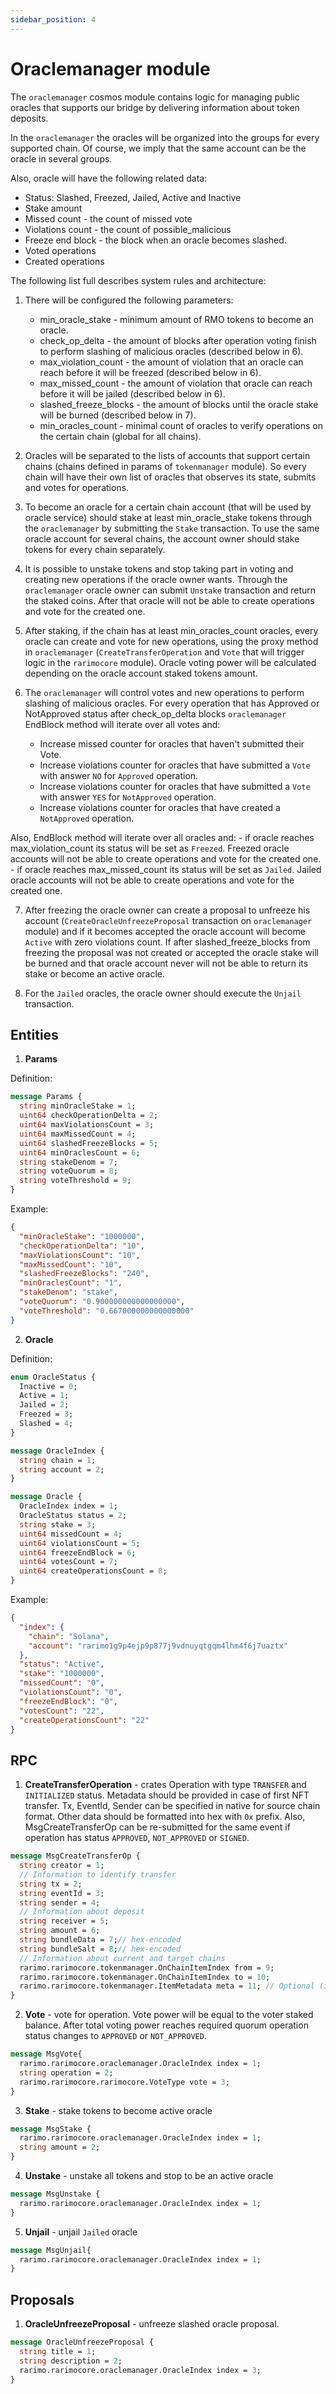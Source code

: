 ```yaml
---
sidebar_position: 4
---
```


# Oraclemanager module

The `oraclemanager` cosmos module contains logic for managing public oracles that supports our bridge by delivering
information about token deposits.

In the `oraclemanager` the oracles will be organized into the groups for every supported chain.
Of course, we imply that the same account can be the oracle in several groups.

Also, oracle will have the following related data:

- Status: Slashed, Freezed, Jailed, Active and Inactive
- Stake amount
- Missed count - the count of missed vote
- Violations count - the count of possible_malicious
- Freeze end block - the block when an oracle becomes slashed.
- Voted operations
- Created operations

The following list full describes system rules and architecture:

1. There will be configured the following parameters:

   - min_oracle_stake - minimum amount of RMO tokens to become an oracle.
   - check_op_delta - the amount of blocks after operation voting finish to perform slashing of malicious oracles (described below in 6).
   - max_violation_count - the amount of violation that an oracle can reach before it will be freezed (described below in 6).
   - max_missed_count - the amount of violation that oracle can reach before it will be jailed (described below in 6).
   - slashed_freeze_blocks - the amount of blocks until the oracle stake will be burned (described below in 7).
   - min_oracles_count - minimal count of oracles to verify operations on the certain chain (global for all chains).

2. Oracles will be separated to the lists of accounts that support certain chains (chains defined in params of `tokenmanager` module).
   So every chain will have their own list of oracles that observes its state, submits and votes for operations.

3. To become an oracle for a certain chain account (that will be used by oracle service) should stake
   at least min_oracle_stake tokens through the `oraclemanager` by submitting the `Stake` transaction.
   To use the same oracle account for several chains, the account owner should stake tokens for every chain separately.

4. It is possible to unstake tokens and stop taking part in voting and creating new operations if the oracle owner wants.
   Through the `oraclemanager` oracle owner can submit `Unstake` transaction and return the staked coins.
   After that oracle will not be able to create operations and vote for the created one.

5. After staking, if the chain has at least min_oracles_count oracles, every oracle can create and vote for new operations,
   using the proxy method in `oraclemanager` (`CreateTransferOperation` and `Vote` that will trigger logic in the `rarimocore` module).
   Oracle voting power will be calculated depending on the oracle account staked tokens amount.

6. The `oraclemanager` will control votes and new operations to perform slashing of malicious oracles.
   For every operation that has Approved or NotApproved status after check_op_delta blocks `oraclemanager` EndBlock method will iterate over all votes and:
   - Increase missed counter for oracles that haven't submitted their Vote.
   - Increase violations counter for oracles that have submitted a `Vote` with answer `NO` for `Approved` operation.
   - Increase violations counter for oracles that have submitted a `Vote` with answer `YES` for `NotApproved` operation.
   - Increase violations counter for oracles that have created a `NotApproved` operation.

Also, EndBlock method will iterate over all oracles and: - if oracle reaches max_violation_count its status will be set as `Freezed`. Freezed oracle accounts will not be able to create operations and vote for the created one. - if oracle reaches max_missed_count its status will be set as `Jailed`. Jailed oracle accounts will not be able to create operations and vote for the created one.

7. After freezing the oracle owner can create a proposal to unfreeze his account
   (`CreateOracleUnfreezeProposal` transaction on `oraclemanager` module) and if it becomes accepted the oracle account
   will become `Active` with zero violations count.
   If after slashed_freeze_blocks from freezing the proposal was not created or
   accepted the oracle stake will be burned and that oracle account never will not be able to return its stake or
   become an active oracle.

8. For the `Jailed` oracles, the oracle owner should execute the `Unjail` transaction.

## Entities

1. **Params**

Definition:

```protobuf
message Params {
  string minOracleStake = 1;
  uint64 checkOperationDelta = 2;
  uint64 maxViolationsCount = 3;
  uint64 maxMissedCount = 4;
  uint64 slashedFreezeBlocks = 5;
  uint64 minOraclesCount = 6;
  string stakeDenom = 7;
  string voteQuorum = 8;
  string voteThreshold = 9;
}
```

Example:

```json
{
  "minOracleStake": "1000000",
  "checkOperationDelta": "10",
  "maxViolationsCount": "10",
  "maxMissedCount": "10",
  "slashedFreezeBlocks": "240",
  "minOraclesCount": "1",
  "stakeDenom": "stake",
  "voteQuorum": "0.900000000000000000",
  "voteThreshold": "0.667000000000000000"
}
```

2. **Oracle**

Definition:

```protobuf
enum OracleStatus {
  Inactive = 0;
  Active = 1;
  Jailed = 2;
  Freezed = 3;
  Slashed = 4;
}

message OracleIndex {
  string chain = 1;
  string account = 2;
}

message Oracle {
  OracleIndex index = 1;
  OracleStatus status = 2;
  string stake = 3;
  uint64 missedCount = 4;
  uint64 violationsCount = 5;
  uint64 freezeEndBlock = 6;
  uint64 votesCount = 7;
  uint64 createOperationsCount = 8;
}
```

Example:

```json
{
  "index": {
    "chain": "Solana",
    "account": "rarimo1g9p4ejp9p877j9vdnuyqtgqm4lhm4f6j7uaztx"
  },
  "status": "Active",
  "stake": "1000000",
  "missedCount": "0",
  "violationsCount": "0",
  "freezeEndBlock": "0",
  "votesCount": "22",
  "createOperationsCount": "22"
}
```

## RPC

1. **CreateTransferOperation** - crates Operation with type `TRANSFER` and `INITIALIZED` status.
   Metadata should be provided in case of first NFT transfer. Tx, EventId, Sender can be specified in native for source chain format.
   Other data should be formatted into hex with `0x` prefix.
   Also, MsgCreateTransferOp can be re-submitted for the same event if operation has status `APPROVED`, `NOT_APPROVED` or `SIGNED`.

```protobuf
message MsgCreateTransferOp {
  string creator = 1;
  // Information to identify transfer
  string tx = 2;
  string eventId = 3;
  string sender = 4;
  // Information about deposit
  string receiver = 5;
  string amount = 6;
  string bundleData = 7;// hex-encoded
  string bundleSalt = 8;// hex-encoded
  // Information about current and target chains
  rarimo.rarimocore.tokenmanager.OnChainItemIndex from = 9;
  rarimo.rarimocore.tokenmanager.OnChainItemIndex to = 10;
  rarimo.rarimocore.tokenmanager.ItemMetadata meta = 11; // Optional (if item currently does not exists)
}
```

2. **Vote** - vote for operation. Vote power will be equal to the voter staked balance. After total voting power reaches
   required quorum operation status changes to `APPROVED` or `NOT_APPROVED`.

```protobuf
message MsgVote{
  rarimo.rarimocore.oraclemanager.OracleIndex index = 1;
  string operation = 2;
  rarimo.rarimocore.rarimocore.VoteType vote = 3;
}
```

3. **Stake** - stake tokens to become active oracle

```protobuf
message MsgStake {
  rarimo.rarimocore.oraclemanager.OracleIndex index = 1;
  string amount = 2;
}
```

4. **Unstake** - unstake all tokens and stop to be an active oracle

```protobuf
message MsgUnstake {
  rarimo.rarimocore.oraclemanager.OracleIndex index = 1;
}
```

5. **Unjail** - unjail `Jailed` oracle

```protobuf
message MsgUnjail{
  rarimo.rarimocore.oraclemanager.OracleIndex index = 1;
}
```

## Proposals

1. **OracleUnfreezeProposal** - unfreeze slashed oracle proposal.

```protobuf
message OracleUnfreezeProposal {
  string title = 1;
  string description = 2;
  rarimo.rarimocore.oraclemanager.OracleIndex index = 3;
}
```
